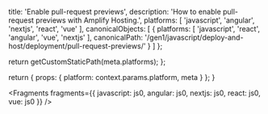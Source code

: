 
  title: 'Enable pull-request previews',
  description: 'How to enable pull-request previews with Amplify Hosting.',
  platforms: [
    'javascript',
    'angular',
    'nextjs',
    'react',
    'vue'
  ],
  canonicalObjects: [
    {
      platforms: [
        'javascript',
        'react',
        'angular',
        'vue',
        'nextjs'
      ],
      canonicalPath: '/gen1/javascript/deploy-and-host/deployment/pull-request-previews/'
    }
  ]
};

  return getCustomStaticPath(meta.platforms);
};

  return {
    props: {
      platform: context.params.platform,
      meta
    }
  };
}


<Fragments
  fragments={{
    javascript: js0,
    angular: js0,
    nextjs: js0,
    react: js0,
    vue: js0
  }}
/>
